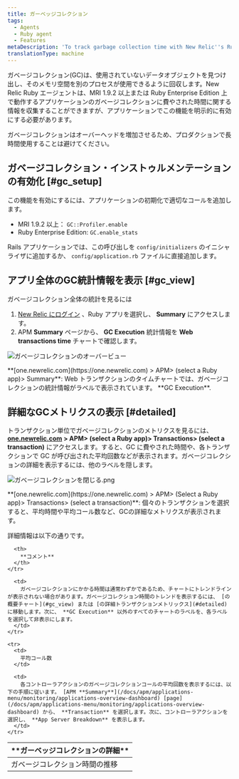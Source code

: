 ```yaml
---
title: ガーベッジコレクション
tags:
  - Agents
  - Ruby agent
  - Features
metaDescription: 'To track garbage collection time with New Relic''s Ruby agent, use GC::Profiler.enable (MRI 1.9.2 or higher) or GC.enable_stats (REE).'
translationType: machine
---
```


ガベージコレクション(GC)は、使用されていないデータオブジェクトを見つけ出し、そのメモリ空間を別のプロセスが使用できるように回収します。New Relic Ruby エージェントは、MRI 1.9.2 以上または Ruby Enterprise Edition 上で動作するアプリケーションのガベージコレクションに費やされた時間に関する情報を収集することができますが、アプリケーションでこの機能を明示的に有効にする必要があります。

<Callout variant="important">
  ガベージコレクションはオーバーヘッドを増加させるため、プロダクションで長時間使用することは避けてください。
</Callout>

## ガベージコレクション・インストゥルメンテーションの有効化 [#gc_setup]

この機能を有効にするには、アプリケーションの初期化で適切なコールを追加します。

* MRI 1.9.2 以上： `GC::Profiler.enable`
* Ruby Enterprise Edition: `GC.enable_stats`

Rails アプリケーションでは、この呼び出しを `config/initializers` のイニシャライザに追加するか、 `config/application.rb` ファイルに直接追加します。

## アプリ全体のGC統計情報を表示 [#gc_view]

ガベージコレクション全体の統計を見るには

1. [New Relic にログイン](https://one.newrelic.com/) 、Ruby アプリを選択し、 **Summary** にアクセスします。
2. APM **Summary** ページから、 **GC Execution** 統計情報を **Web transactions time** チャートで確認します。

![ガベージコレクションのオーバービュー](./images/garbage_collection_overview.png "ガベージコレクションのオーバービュー")

<figcaption>
  **[one.newrelic.com](https://one.newrelic.com) > APM> (select a Ruby app)> Summary**: Web トランザクションのタイムチャートでは、ガベージコレクションの統計情報がラベルで表示されています。 **GC Execution**.
</figcaption>

## 詳細なGCメトリクスの表示 [#detailed]

トランザクション単位でガベージコレクションのメトリクスを見るには、 **[one.newrelic.com](https://one.newrelic.com) > APM> (select a Ruby app)> Transactions> (select a transaction)** にアクセスします。すると、GC に費やされた時間や、各トランザクションで GC が呼び出された平均回数などが表示されます。ガベージコレクションの詳細を表示するには、他のラベルを隠します。

![ガベージコレクションを閉じる.png](./images/garbage_collection_close.png "ガベージコレクションを閉じる.png")

<figcaption>
  **[one.newrelic.com](https://one.newrelic.com) > APM> (Select a Ruby app)> Transactions> (select a transaction)**: 個々のトランザクションを選択すると、平均時間や平均コール数など、GCの詳細なメトリクスが表示されます。
</figcaption>

詳細情報は以下の通りです。

<table>
  <thead>
    <tr>
      <th width={200}>
        **ガーベッジコレクションの詳細**
      </th>

      <th>
        **コメント**
      </th>
    </tr>
  </thead>

  <tbody>
    <tr>
      <td>
        ガベージコレクション時間の推移
      </td>

      <td>
        ガベージコレクションにかかる時間は通常わずかであるため、チャートにトレンドラインが表示されない場合があります。ガベージコレクション時間のトレンドを表示するには、 [の概要チャート](#gc_view) または [の詳細トランザクションメトリックス](#detailed) に移動します。次に、 **GC Execution** 以外のすべてのチャートのラベルを、各ラベルを選択して非表示にします。
      </td>
    </tr>

    <tr>
      <td>
        平均コール数
      </td>

      <td>
        各コントローラアクションのガベージコレクションコールの平均回数を表示するには、以下の手順に従います。 [APM **Summary**](/docs/apm/applications-menu/monitoring/applications-overview-dashboard) [page](/docs/apm/applications-menu/monitoring/applications-overview-dashboard) から、 **Transaction** を選択します。次に、コントローラアクションを選択し、 **App Server Breakdown** を表示します。
      </td>
    </tr>
  </tbody>
</table>